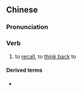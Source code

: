 {{also|谂返}}
==Chinese==
{{zh-forms|s=谂返|(''Cantonese'') to think|alt=諗翻}}

===Pronunciation===
{{zh-pron
|c=nam2 faan1
|cat=v
}}

===Verb===
{{zh-verb}}

# {{lb|zh|Cantonese}} to [[recall]], to [[think back]] to
#: {{zh-x|諗返 舊陣時{si4-2}|'''thinking back''' to older times|C}}

====Derived terms====
* {{zh-l|諗返轉頭}}
